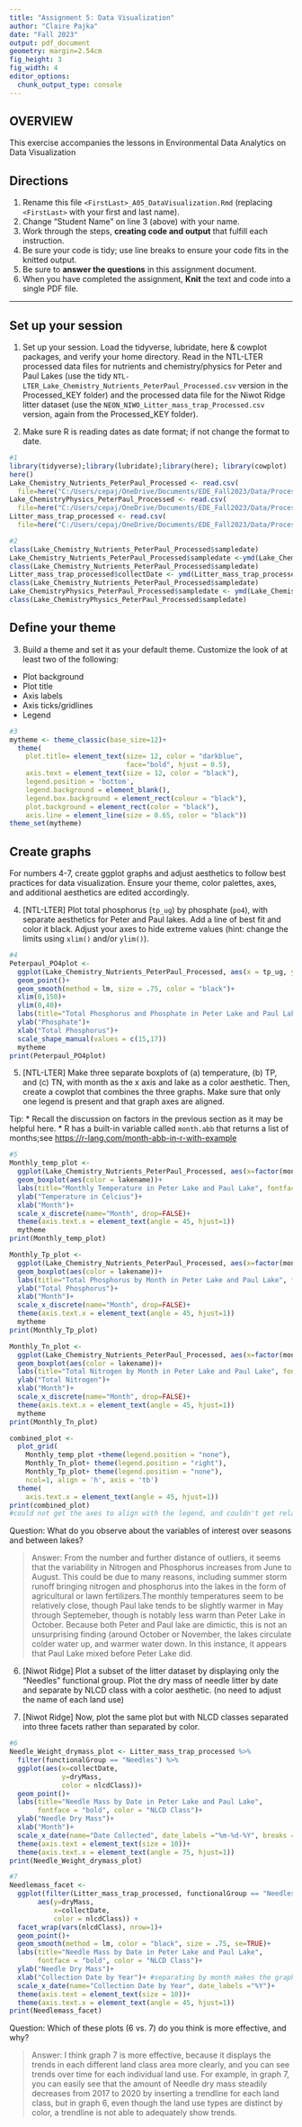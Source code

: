 ```yaml
---
title: "Assignment 5: Data Visualization"
author: "Claire Pajka"
date: "Fall 2023"
output: pdf_document
geometry: margin=2.54cm
fig_height: 3
fig_width: 4
editor_options: 
  chunk_output_type: console
---
```


## OVERVIEW

This exercise accompanies the lessons in Environmental Data Analytics on Data Visualization 

## Directions
1.  Rename this file `<FirstLast>_A05_DataVisualization.Rmd` (replacing `<FirstLast>` with your first and last name).
2. Change "Student Name" on line 3 (above) with your name.
3. Work through the steps, **creating code and output** that fulfill each instruction.
4. Be sure your code is tidy; use line breaks to ensure your code fits in the knitted output.
5. Be sure to **answer the questions** in this assignment document.
6. When you have completed the assignment, **Knit** the text and code into a single PDF file.

---

## Set up your session 

1. Set up your session. Load the tidyverse, lubridate, here & cowplot packages, and verify your home directory. Read in the NTL-LTER processed data files for nutrients and chemistry/physics for Peter and Paul Lakes (use the tidy `NTL-LTER_Lake_Chemistry_Nutrients_PeterPaul_Processed.csv` version in the Processed_KEY folder) and the processed data file for the Niwot Ridge litter dataset (use the `NEON_NIWO_Litter_mass_trap_Processed.csv` version, again from the Processed_KEY folder). 

2. Make sure R is reading dates as date format; if not change the format to date.

```r
#1 
library(tidyverse);library(lubridate);library(here); library(cowplot)
here()
Lake_Chemistry_Nutrients_PeterPaul_Processed <- read.csv(
  file=here("C:/Users/cepaj/OneDrive/Documents/EDE_Fall2023/Data/Processed_KEY/Processed_KEY/NTL-LTER_Lake_Chemistry_Nutrients_PeterPaul_Processed.csv"), stringsAsFactors = TRUE)
Lake_ChemistryPhysics_PeterPaul_Processed <- read.csv(
  file=here("C:/Users/cepaj/OneDrive/Documents/EDE_Fall2023/Data/Processed_KEY/Processed_KEY/NTL-LTER_Lake_Nutrients_PeterPaul_Processed.csv"), stringsAsFactors = TRUE)
Litter_mass_trap_processed <- read.csv(
  file=here("C:/Users/cepaj/OneDrive/Documents/EDE_Fall2023/Data/Processed_KEY/Processed_KEY/NEON_NIWO_Litter_mass_trap_Processed.csv"), stringsAsFactors = TRUE)

#2 
class(Lake_Chemistry_Nutrients_PeterPaul_Processed$sampledate)
Lake_Chemistry_Nutrients_PeterPaul_Processed$sampledate <-ymd(Lake_Chemistry_Nutrients_PeterPaul_Processed$sampledate)
class(Lake_Chemistry_Nutrients_PeterPaul_Processed$sampledate)
Litter_mass_trap_processed$collectDate <- ymd(Litter_mass_trap_processed$collectDate)
class(Lake_Chemistry_Nutrients_PeterPaul_Processed$sampledate)
Lake_ChemistryPhysics_PeterPaul_Processed$sampledate <- ymd(Lake_ChemistryPhysics_PeterPaul_Processed$sampledate)
class(Lake_ChemistryPhysics_PeterPaul_Processed$sampledate)
```
## Define your theme
3. Build a theme and set it as your default theme. Customize the look of at least two of the following: 
 * Plot background
 * Plot title
 * Axis labels
 * Axis ticks/gridlines
 * Legend

```r
#3
mytheme <- theme_classic(base_size=12)+
  theme(
    plot.title= element_text(size= 12, color = "darkblue", 
                             face="bold", hjust = 0.5),
    axis.text = element_text(size = 12, color = "black"),
    legend.position = 'bottom',
    legend.background = element_blank(),
    legend.box.background = element_rect(colour = "black"),
    plot.background = element_rect(color = "black"),
    axis.line = element_line(size = 0.65, color = "black"))
theme_set(mytheme)
```

## Create graphs
For numbers 4-7, create ggplot graphs and adjust aesthetics to follow best practices for data visualization. Ensure your theme, color palettes, axes, and additional aesthetics are edited accordingly.

4. [NTL-LTER] Plot total phosphorus (`tp_ug`) by phosphate (`po4`), with separate aesthetics for Peter and Paul lakes. Add a line of best fit and color it black. Adjust your axes to hide extreme values (hint: change the limits using `xlim()` and/or `ylim()`).

```r
#4 
Peterpaul_PO4plot <-
  ggplot(Lake_Chemistry_Nutrients_PeterPaul_Processed, aes(x = tp_ug, y = po4, color = lakename))+
  geom_point()+
  geom_smooth(method = lm, size = .75, color = "black")+
  xlim(0,150)+
  ylim(0,40)+
  labs(title="Total Phosphorus and Phosphate in Peter Lake and Paul Lake", fontface = "bold", color = "Lake Name")+
  ylab("Phosphate")+
  xlab("Total Phosphorus")+
  scale_shape_manual(values = c(15,17))
  mytheme
print(Peterpaul_PO4plot)
```


5. [NTL-LTER] Make three separate boxplots of (a) temperature, (b) TP, and (c) TN, with month as the x axis and lake as a color aesthetic. Then, create a cowplot that combines the three graphs. Make sure that only one legend is present and that graph axes are aligned. 

Tip:
* Recall the discussion on factors in the previous section as it may be helpful here. 
* R has a built-in variable called `month.abb` that returns a list of months;see <https://r-lang.com/month-abb-in-r-with-example>

```r
#5 
Monthly_temp_plot <-
  ggplot(Lake_Chemistry_Nutrients_PeterPaul_Processed, aes(x=factor(month, levels = 1:12, labels = month.abb), y = temperature_C))+
  geom_boxplot(aes(color = lakename))+
  labs(title="Monthly Temperature in Peter Lake and Paul Lake", fontface = "bold", color = "Lake Name")+
  ylab("Temperature in Celcius")+
  xlab("Month")+
  scale_x_discrete(name="Month", drop=FALSE)+
  theme(axis.text.x = element_text(angle = 45, hjust=1))
  mytheme
print(Monthly_temp_plot)

Monthly_Tp_plot <-
  ggplot(Lake_Chemistry_Nutrients_PeterPaul_Processed, aes(x=factor(month, levels = 1:12, labels = month.abb), y = tp_ug))+
  geom_boxplot(aes(color = lakename))+
  labs(title="Total Phosphorus by Month in Peter Lake and Paul Lake", fontface = "bold", color = "Lake Name")+
  ylab("Total Phosphorus")+
  xlab("Month")+
  scale_x_discrete(name="Month", drop=FALSE)+
  theme(axis.text.x = element_text(angle = 45, hjust=1))
  mytheme
print(Monthly_Tp_plot)

Monthly_Tn_plot <-
  ggplot(Lake_Chemistry_Nutrients_PeterPaul_Processed, aes(x=factor(month, levels = 1:12, labels = month.abb), y = tn_ug))+
  geom_boxplot(aes(color = lakename))+
  labs(title="Total Nitrogen by Month in Peter Lake and Paul Lake", fontface = "bold", color = "Lake Name")+
  ylab("Total Nitrogen")+
  xlab("Month")+
  scale_x_discrete(name="Month", drop=FALSE)+
  theme(axis.text.x = element_text(angle = 45, hjust=1))
  mytheme
print(Monthly_Tn_plot)

combined_plot <-
  plot_grid(
    Monthly_temp_plot +theme(legend.position = "none"),
    Monthly_Tn_plot+ theme(legend.position = "right"), 
    Monthly_Tp_plot+ theme(legend.position = "none"),
    ncol=1, align = 'h', axis = 'tb')
  theme(
    axis.text.x = element_text(angle = 45, hjust=1))
print(combined_plot)
#could not get the axes to align with the legend, and couldn't get relative heights correct without the graph getting very squished and unreadble.
```

Question: What do you observe about the variables of interest over seasons and between lakes? 

> Answer: From the number and further distance of outliers, it seems that the variability in Nitrogen and Phosphorus increases from June to August. This could be due to many reasons, including summer storm runoff bringing nitrogen and phosphorus into the lakes in the form of agricultural or lawn fertilizers.The monthly temperatures seem to be relatively close, though Paul lake tends to be slightly warmer in May through Septemeber, though is notably less warm than Peter Lake in October. Because both Peter and Paul lake are dimictic, this is not an unsurprising finding (around October or November, the lakes circulate colder water up, and warmer water down. In this instance, it appears that Paul Lake mixed before Peter Lake did.

6. [Niwot Ridge] Plot a subset of the litter dataset by displaying only the "Needles" functional group. Plot the dry mass of needle litter by date and separate by NLCD class with a color aesthetic. (no need to adjust the name of each land use)

7. [Niwot Ridge] Now, plot the same plot but with NLCD classes separated into three facets rather than separated by color. 

```r
#6
Needle_Weight_drymass_plot <- Litter_mass_trap_processed %>%
  filter(functionalGroup == "Needles") %>%
  ggplot(aes(x=collectDate, 
             y=dryMass, 
             color = nlcdClass))+
  geom_point()+
  labs(title="Needle Mass by Date in Peter Lake and Paul Lake",
       fontface = "bold", color = "NLCD Class")+
  ylab("Needle Dry Mass")+
  xlab("Month")+
  scale_x_date(name="Date Collected", date_labels ="%m-%d-%Y", breaks = unique(Litter_mass_trap_processed$collectDate))+
  theme(axis.text = element_text(size = 10))+
  theme(axis.text.x = element_text(angle = 75, hjust=1))
print(Needle_Weight_drymass_plot)

#7
Needlemass_facet <-
  ggplot(filter(Litter_mass_trap_processed, functionalGroup == "Needles"),
       aes(y=dryMass,
           x=collectDate,
           color = nlcdClass)) +
  facet_wrap(vars(nlcdClass), nrow=1)+
  geom_point()+
  geom_smooth(method = lm, color = "black", size = .75, se=TRUE)+
  labs(title="Needle Mass by Date in Peter Lake and Paul Lake",
       fontface = "bold", color = "NLCD Class")+
  ylab("Needle Dry Mass")+
  xlab("Collection Date by Year")+ #separating by month makes the graphs very cluttered & hard to interpret
  scale_x_date(name="Collection Date by Year", date_labels ="%Y")+
  theme(axis.text = element_text(size = 10))+
  theme(axis.text.x = element_text(angle = 45, hjust=1))
print(Needlemass_facet)

```
Question: Which of these plots (6 vs. 7) do you think is more effective, and why? 

> Answer: I think graph 7 is more effective, because it displays the trends in each different land class area more clearly, and you can see trends over time for each individual land use. For example, in graph 7, you can easily see that the amount of Needle dry mass steadily decreases from 2017 to 2020 by inserting a trendline for each land class, but in graph 6, even though the land use types are distinct by color, a trendline is not able to adequately show trends.